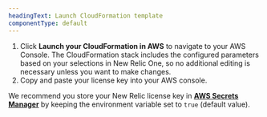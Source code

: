 ```yaml
---
headingText: Launch CloudFormation template
componentType: default
---
```


1. Click <DNT>**Launch your CloudFormation in AWS**</DNT> to navigate to your AWS Console. The CloudFormation stack includes the configured parameters based on your selections in New Relic One, so no additional editing is necessary unless you want to make changes.
2. Copy and paste your license key into your AWS console.

We recommend you store your New Relic license key in <DNT>**[AWS Secrets Manager](https://docs.aws.amazon.com/secretsmanager/latest/userguide/intro.html)**</DNT> by keeping the environment variable set to `true` (default value).
